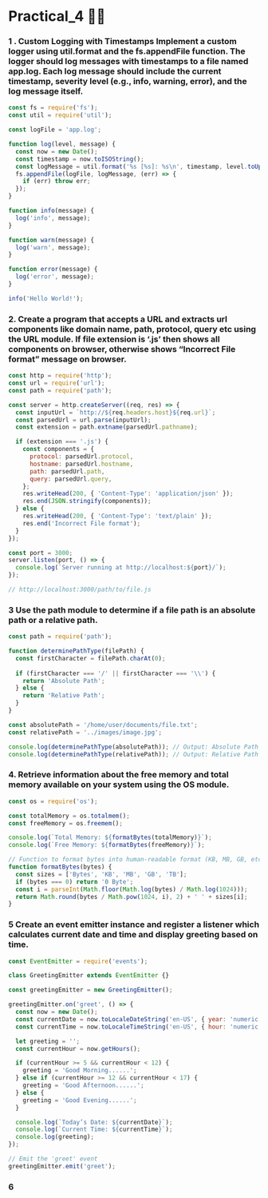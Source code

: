 # Practical_4 😶‍🌫️

### 1 . Custom Logging with Timestamps Implement a custom logger using util.format and the fs.appendFile function. The logger should log messages with timestamps to a file named app.log. Each log message should include the current timestamp, severity level (e.g., info, warning, error), and the log message itself. 

```js filename="P5_1.js"   copy
const fs = require('fs');
const util = require('util');

const logFile = 'app.log';

function log(level, message) {
  const now = new Date();
  const timestamp = now.toISOString();
  const logMessage = util.format('%s [%s]: %s\n', timestamp, level.toUpperCase(), message);
  fs.appendFile(logFile, logMessage, (err) => {
    if (err) throw err;
  });
}

function info(message) {
  log('info', message);
}

function warn(message) {
  log('warn', message);
}

function error(message) {
  log('error', message);
}

info('Hello World!');

```

### 2.  Create a program that accepts a URL and extracts url components like domain name, path, protocol, query etc using the URL module. If file extension is ‘.js’ then shows all components on browser, otherwise shows “Incorrect File format” message on browser. 

```js filename="P5_1.js"   copy
const http = require('http');
const url = require('url');
const path = require('path');

const server = http.createServer((req, res) => {
  const inputUrl = `http://${req.headers.host}${req.url}`;
  const parsedUrl = url.parse(inputUrl);
  const extension = path.extname(parsedUrl.pathname);

  if (extension === '.js') {
    const components = {
      protocol: parsedUrl.protocol,
      hostname: parsedUrl.hostname,
      path: parsedUrl.path,
      query: parsedUrl.query,
    };
    res.writeHead(200, { 'Content-Type': 'application/json' });
    res.end(JSON.stringify(components));
  } else {
    res.writeHead(200, { 'Content-Type': 'text/plain' });
    res.end('Incorrect File format');
  }
});

const port = 3000;
server.listen(port, () => {
  console.log(`Server running at http://localhost:${port}/`);
});

// http://localhost:3000/path/to/file.js
```

### 3 Use the path module to determine if a file path is an absolute path or a relative path. 

```js filename="P5_1.js"   copy
const path = require('path');

function determinePathType(filePath) {
  const firstCharacter = filePath.charAt(0);
  
  if (firstCharacter === '/' || firstCharacter === '\\') {
    return 'Absolute Path';
  } else {
    return 'Relative Path';
  }
}

const absolutePath = '/home/user/documents/file.txt';
const relativePath = '../images/image.jpg';

console.log(determinePathType(absolutePath)); // Output: Absolute Path
console.log(determinePathType(relativePath)); // Output: Relative Path
```

### 4. Retrieve information about the free memory and total memory available on your system using the OS module. 
```js filename="P5_1.js"   copy
const os = require('os');

const totalMemory = os.totalmem();
const freeMemory = os.freemem();

console.log(`Total Memory: ${formatBytes(totalMemory)}`);
console.log(`Free Memory: ${formatBytes(freeMemory)}`);

// Function to format bytes into human-readable format (KB, MB, GB, etc.)
function formatBytes(bytes) {
  const sizes = ['Bytes', 'KB', 'MB', 'GB', 'TB'];
  if (bytes === 0) return '0 Byte';
  const i = parseInt(Math.floor(Math.log(bytes) / Math.log(1024)));
  return Math.round(bytes / Math.pow(1024, i), 2) + ' ' + sizes[i];
}
```

### 5 Create an event emitter instance and register a listener which calculates current date and time and display greeting based on time. 
```js filename="P5_1.js"   copy
const EventEmitter = require('events');

class GreetingEmitter extends EventEmitter {}

const greetingEmitter = new GreetingEmitter();

greetingEmitter.on('greet', () => {
  const now = new Date();
  const currentDate = now.toLocaleDateString('en-US', { year: 'numeric', month: '2-digit', day: '2-digit' });
  const currentTime = now.toLocaleTimeString('en-US', { hour: 'numeric', minute: '2-digit', hour12: true });

  let greeting = '';
  const currentHour = now.getHours();

  if (currentHour >= 5 && currentHour < 12) {
    greeting = 'Good Morning......';
  } else if (currentHour >= 12 && currentHour < 17) {
    greeting = 'Good Afternoon......';
  } else {
    greeting = 'Good Evening......';
  }

  console.log(`Today’s Date: ${currentDate}`);
  console.log(`Current Time: ${currentTime}`);
  console.log(greeting);
});

// Emit the 'greet' event
greetingEmitter.emit('greet');

```
### 6 
